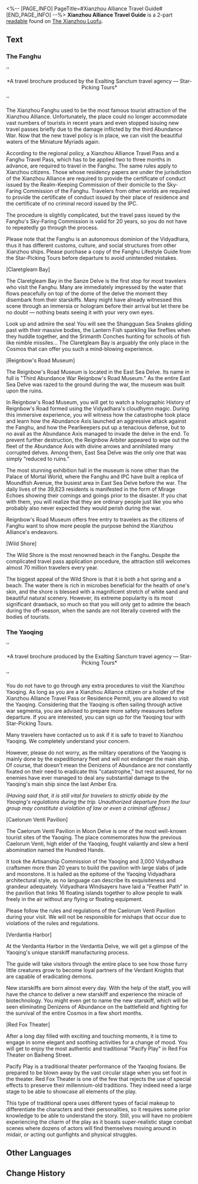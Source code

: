 <%-- [PAGE_INFO]
PageTitle=#Xianzhou Alliance Travel Guide#
[END_PAGE_INFO] --%>
{{Readable Infobox
|id           = 243
|partIds      = 190484;190485
|title        = 
|image        = Item Xianzhou Parchment.png
|world        = The Xianzhou Luofu
|parts        = 2
|author       = <!--to be added-->
|description  = The travel guidebook published by Star-Picking Tours, introducing the tourist attractions of various regions within the Xianzhou Alliance.
|part1        = The Fanghu
|source1      = {{cx|Source missing}}
|part2        = The Yaoqing
|source2      = {{cx|Source missing}}
|characters   = 
|factions     = 
}}
'''Xianzhou Alliance Travel Guide''' is a 2-part [[readable]] found on [[The Xianzhou Luofu]].
<!--
==Location==
{{Map Embed|<map name>|<marker id>}}
-->
==Text==
===The Fanghu===
''<div align="center">*A travel brochure produced by the Exalting Sanctum travel agency &mdash; Star-Picking Tours*</div>''

{{Size|32|Xianzhou Fanghu Travel Tips}}

The Xianzhou Fanghu used to be the most famous tourist attraction of the Xianzhou Alliance. Unfortunately, the place could no longer accommodate vast numbers of tourists in recent years and even stopped issuing new travel passes briefly due to the damage inflicted by the third Abundance War. Now that the new travel policy is in place, we can visit the beautiful waters of the Miniature Myriads again.

According to the regional policy, a Xianzhou Alliance Travel Pass and a Fanghu Travel Pass, which has to be applied two to three months in advance, are required to travel in the Fanghu. The same rules apply to Xianzhou citizens. Those whose residency papers are under the jurisdiction of the Xianzhou Alliance are required to provide the certificate of conduct issued by the Realm-Keeping Commission of their domicile to the Sky-Faring Commission of the Fanghu. Travelers from other worlds are required to provide the certificate of conduct issued by their place of residence and the certificate of no criminal record issued by the IPC.

The procedure is slightly complicated, but the travel pass issued by the Fanghu's Sky-Faring Commission is valid for 20 years, so you do not have to repeatedly go through the process.

Please note that the Fanghu is an autonomous dominion of the Vidyadhara, thus it has different customs, culture, and social structures from other Xianzhou ships. Please purchase a copy of the Fanghu Lifestyle Guide from the Star-Picking Tours before departure to avoid unintended mistakes.

{{Size|32|Xianzhou Fanghu Must-see Attractions}}

[Claretgleam Bay]

The Claretgleam Bay in the Sanze Delve is the first stop for most travelers who visit the Fanghu. Many are immediately impressed by the water that flows peacefully on top of the dome of the delve the moment they disembark from their starskiffs. Many might have already witnessed this scene through an immersia or hologram before their arrival but let there be no doubt &mdash; nothing beats seeing it with your very own eyes.

Look up and admire the sea! You will see the Shangguan Sea Snakes gliding past with their massive bodies, the Lantern Fish sparkling like fireflies when they huddle together, and the Srimanth Conches hunting for schools of fish like nimble missiles... The Claretgleam Bay is arguably the only place in the Cosmos that can offer you such a mind-blowing experience.

[Reignbow's Road Museum]

The Reignbow's Road Museum is located in the East Sea Delve. Its name in full is "Third Abundance War Reignbow's Road Museum." As the entire East Sea Delve was razed to the ground during the war, the museum was built upon the ruins.

In Reignbow's Road Museum, you will get to watch a holographic History of Reignbow's Road formed using the Vidyadhara's cloudhymn magic. During this immersive experience, you will witness how the catastrophe took place and learn how the Abundance Axis launched an aggressive attack against the Fanghu, and how the Pearlkeepers put up a tenacious defense, but to no avail as the Abundance Axis managed to invade the delve in the end. To prevent further destruction, the Reignbow Arbiter appeared to wipe out the fleet of the Abundance Axis with divine arrows and annihilated many corrupted delves. Among them, East Sea Delve was the only one that was simply "reduced to ruins."

The most stunning exhibition hall in the museum is none other than the Palace of Mortal World, where the Fanghu and IPC have built a replica of Moundfish Avenue, the busiest area in East Sea Delve before the war. The daily lives of the 39,823 residents is manifested in the form of Mirage Echoes showing their comings and goings prior to the disaster. If you chat with them, you will realize that they are ordinary people just like you who probably also never expected they would perish during the war.

Reignbow's Road Museum offers free entry to travelers as the citizens of Fanghu want to show more people the purpose behind the Xianzhou Alliance's endeavors.

[Wild Shore]

The Wild Shore is the most renowned beach in the Fanghu. Despite the complicated travel pass application procedure, the attraction still welcomes almost 70 million travelers every year.

The biggest appeal of the Wild Shore is that it is both a hot spring and a beach. The water there is rich in microbes beneficial for the health of one's skin, and the shore is blessed with a magnificent stretch of white sand and beautiful natural scenery. However, its extreme popularity is its most significant drawback, so much so that you will only get to admire the beach during the off-season, when the sands are not literally covered with the bodies of tourists.

===The Yaoqing===
''<div align="center">*A travel brochure produced by the Exalting Sanctum travel agency &mdash; Star-Picking Tours*</div>''

{{Size|32|Xianzhou Yaoqing Travel Tips}}

You do not have to go through any extra procedures to visit the Xianzhou Yaoqing. As long as you are a Xianzhou Alliance citizen or a holder of the Xianzhou Alliance Travel Pass or Residence Permit, you are allowed to visit the Yaoqing. Considering that the Yaoqing is often sailing through active war segmenta, you are advised to prepare more safety measures before departure. If you are interested, you can sign up for the Yaoqing tour with Star-Picking Tours.

Many travelers have contacted us to ask if it is safe to travel to Xianzhou Yaoqing. We completely understand your concern.

However, please do not worry, as the military operations of the Yaoqing is mainly done by the expeditionary fleet and will not endanger the main ship. Of course, that doesn't mean the Denizens of Abundance are not constantly fixated on their need to eradicate this "catastrophe," but rest assured, for no enemies have ever managed to deal any substantial damage to the Yaoqing's main ship since the last Amber Era.

''(Having said that, it is still vital for travelers to strictly abide by the Yaoqing's regulations during the trip. Unauthorized departure from the tour group may constitute a violation of law or even a criminal offense.)''

{{Size|32|Xianzhou Yaoqing Must-see Attractions}}

[Caelorum Venti Pavilion]

The Caelorum Venti Pavilion in Moon Delve is one of the most well-known tourist sites of the Yaoqing. The place commemorates how the previous Caelorum Venti, high elder of the Yaoqing, fought valiantly and slew a herd abomination named the Hundred Hands.

It took the Artisanship Commission of the Yaoqing and 3,000 Vidyadhara craftsmen more than 20 years to build the pavilion with large slabs of jade and moonstone. It is hailed as the epitome of the Yaoqing Vidyadhara architectural style, as no language can describe its exquisiteness and grandeur adequately. Vidyadhara Windsayers have laid a "Feather Path" in the pavilion that links 16 floating islands together to allow people to walk freely in the air without any flying or floating equipment.

Please follow the rules and regulations of the Caelorum Venti Pavilion during your visit. We will not be responsible for mishaps that occur due to violations of the rules and regulations.

[Verdantia Harbor]

At the Verdantia Harbor in the Verdantia Delve, we will get a glimpse of the Yaoqing's unique starskiff manufacturing process.

The guide will take visitors through the entire place to see how those furry little creatures grow to become loyal partners of the Verdant Knights that are capable of eradicating demons.

New starskiffs are born almost every day. With the help of the staff, you will have the chance to deliver a new starskiff and experience the miracle of biotechnology. You might even get to name the new starskiff, which will be seen eliminating Denizens of Abundance on the battlefield and fighting for the survival of the entire Cosmos in a few short months.

[Red Fox Theater]

After a long day filled with exciting and touching moments, it is time to engage in some elegant and soothing activities for a change of mood. You will get to enjoy the most authentic and traditional "Pacify Play" in Red Fox Theater on Baiheng Street.

Pacify Play is a traditional theater performance of the Yaoqing foxians. Be prepared to be blown away by the vast circular stage when you set foot in the theater. Red Fox Theater is one of the few that rejects the use of special effects to preserve their millennium-old traditions. They indeed need a large stage to be able to showcase all elements of the play.

This type of traditional opera uses different types of facial makeup to differentiate the characters and their personalities, so it requires some prior knowledge to be able to understand the story. Still, you will have no problem experiencing the charm of the play as it boasts super-realistic stage combat scenes where dozens of actors will find themselves moving around in midair, or acting out gunfights and physical struggles.

<!--
==Trivia==
* 
-->
==Other Languages==
{{Other Languages
|en   = Xianzhou Alliance Travel Guide
|zhs  = 仙舟联盟畅游手册
|zht  = 仙舟聯盟暢遊手冊
|ja   = 仙舟同盟快遊冊子
|ko   = 선주 연맹 유람 수첩
|es   = Guía de viaje de la Alianza Xianzhou
|fr   = Guide touristique de l'Alliance Xianzhou
|ru   = Путеводитель по Альянсу Сяньчжоу
|th   = คู่มือท่องเที่ยวสหพันธ์ Xianzhou
|vi   = Sổ Tay Du Ngoạn Liên Minh Xianzhou
|de   = Reiseführer der Xianzhou-Allianz
|id   = Panduan Perjalanan Xianzhou Alliance
|pt   = Guia de Viagem da Aliança Xianzhou
}}

==Change History==
{{Change History|1.3}}